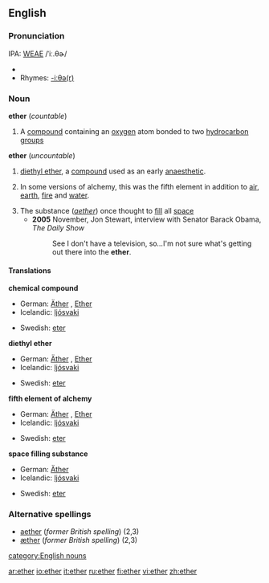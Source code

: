 {{see|Ether}}
==English==
===Pronunciation===
IPA: [[WEAE]] /ˈiː.θɚ/
*{{audio|en-us-ether.ogg|Audio (US)}}
*Rhymes: [[Rhymes:English:-iːθə(r)|-iːθə(r)]]

===Noun===
{{wikipedia}}
'''ether''' (''countable'')

#{{chemistry}} A [[compound]] containing an [[oxygen]] atom bonded to two [[hydrocarbon]] [[group]]s
'''ether''' (''uncountable'')
#{{chemistry}} [[diethyl ether]], a [[compound]] used as an early [[anaesthetic]].
#{{alchemy}} In some versions of alchemy, this was the fifth element in addition to [[air]], [[earth]], [[fire]] and [[water]].
#The substance (''[[aether]]'') once thought to [[fill]] all [[space]]
#*'''2005''' November, Jon Stewart, interview with Senator Barack Obama, ''The Daily Show''
#*:See I don't have a television, so''...''I'm not sure what's getting out there into the '''ether'''.

====Translations====
'''chemical compound'''
{{top}}
*German: [[Äther]] {{m}}, [[Ether]] {{m}}
*Icelandic: [[ljósvaki]] {{m}}
{{mid}}
*Swedish: [[eter]] {{c}}
{{bottom}}

'''diethyl ether'''
{{top}}
*German: [[Äther]] {{m}}, [[Ether]] {{m}}
*Icelandic: [[ljósvaki]] {{m}}
{{mid}}
*Swedish: [[eter]] {{c}}
{{bottom}}

'''fifth element of alchemy'''
{{top}}
*German: [[Äther]] {{m}}, [[Ether]] {{m}}
*Icelandic: [[ljósvaki]] {{m}}
{{mid}}
*Swedish: [[eter]] {{c}}
{{bottom}}

'''space filling substance'''
{{top}}
*German: [[Äther]] {{m}}
*Icelandic: [[ljósvaki]] {{m}}
{{mid}}
*Swedish: [[eter]] {{c}}
{{bottom}}

===Alternative spellings===
*[[aether]] (''former British spelling'') (2,3)
*[[æther]] (''former British spelling'') (2,3)

[[category:English nouns]]

[[ar:ether]]
[[io:ether]]
[[it:ether]]
[[ru:ether]]
[[fi:ether]]
[[vi:ether]]
[[zh:ether]]